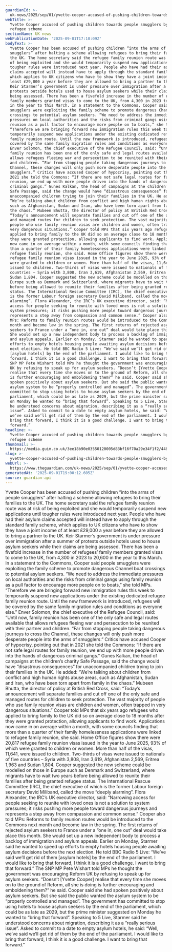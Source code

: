 ```yaml
---
guardianId: >-
  uk-news/2025/sep/01/yvette-cooper-accused-of-pushing-children-towards-people-smugglers-by-halting-refugee-scheme
webTitle: >-
  Yvette Cooper accused of pushing children towards people smugglers by halting
  refugee scheme
sectionName: UK news
webPublicationDate: '2025-09-01T17:10:09Z'
bodyText: >-
  Yvette Cooper has been accused of pushing children “into the arms of people
  smugglers” after halting a scheme allowing refugees to bring their families to
  the UK. The home secretary said the refugee family reunion route was at risk
  of being exploited and she would temporarily suspend new applications until
  tougher rules were introduced next year. People who have had their asylum
  claims accepted will instead have to apply through the standard family scheme,
  which applies to UK citizens who have to show they have a joint income of at
  least £29,000 a year before they are allowed to bring a partner to the UK.
  Keir Starmer’s government is under pressure over immigration after a summer of
  protests outside hotels used to house asylum seekers while their claims are
  being assessed. There has been a fivefold increase in the number of refugees’
  family members granted visas to come to the UK, from 4,300 in 2023 to 20,600
  in the year to this March. In a statement to the Commons, Cooper said people
  smugglers were exploiting the family scheme to promote dangerous Channel boat
  crossings to potential asylum seekers. “We need to address the immediate
  pressures on local authorities and the risks from criminal gangs using family
  reunion as a pull factor to encourage more people on to boats,” she told MPs.
  “Therefore we are bringing forward new immigration rules this week to
  temporarily suspend new applications under the existing dedicated refugee
  family reunion route. Until the new framework is introduced, refugees will be
  covered by the same family migration rules and conditions as everyone else.”
  Enver Solomon, the chief executive of the Refugee Council, said: “Until now,
  family reunion has been one of the only safe and legal routes available that
  allows refugees fleeing war and persecution to be reunited with their partner
  and children. “Far from stopping people taking dangerous journeys to cross the
  Channel, these changes will only push more desperate people into the arms of
  smugglers.” Critics have accused Cooper of hypocrisy, pointing out that in
  2021 she told the Commons: “If there are not safe legal routes for family
  reunion, we end up with more people driven into the hands of dangerous
  criminal gangs.” Gunes Kalkan, the head of campaigns at the children’s charity
  Safe Passage, said the change would have “disastrous consequences” for
  unaccompanied children trying to join their families in the UK. He added:
  “We’re talking about children from conflict and high human rights abuse areas,
  such as Afghanistan, Sudan and Iran, who have been torn apart from family in
  the chaos.” Mubeen Bhutta, the director of policy at British Red Cross, said:
  “Today’s announcement will separate families and cut off one of the only safe
  and managed routes for children to seek protection. The vast majority of
  people who use family reunion visas are children and women, often trapped in
  very dangerous situations.” Cooper told MPs that six years ago refugees who
  applied to bring family to the UK did so on average close to 18 months after
  they were granted protection, allowing applicants to find work. Applications
  now came in on average within a month, with some councils finding that more
  than a quarter of their family homelessness applications were linked to
  refugee family reunion, she said. Home Office figures show there were 20,817
  refugee family reunion visas issued in the year to June 2025, 93% of which
  were granted to children or women. More than half of the visas, 11,641, were
  issued to children. Two-thirds of visas were issued to nationals of five
  countries – Syria with 3,808, Iran 3,619, Afghanistan 2,569, Eritrea 1,963 and
  Sudan 1,804. Cooper suggested the new scheme could be modelled on those in
  Europe such as Denmark and Switzerland, where migrants have to wait two years
  before being allowed to reunite their families after being granted refugee
  status. The International Rescue Committee (IRC), the chief executive of which
  is the former Labour foreign secretary David Miliband, called the move “deeply
  alarming”. Flora Alexander, the IRC’s UK executive director, said: “Narrowing
  access for people seeking to reunite with loved ones is not a solution to
  system pressures; it risks pushing more people toward dangerous journeys and
  represents a step away from compassion and common sense.” Cooper also told
  MPs: Reforms to family reunion routes would be introduced to the Commons next
  month and become law in the spring. The first returns of rejected asylum
  seekers to France under a “one in, one out” deal would take place this month.
  She would set up a new independent body to process a backlog of immigration
  and asylum appeals. Earlier on Monday, Starmer said he wanted to speed up
  efforts to empty hotels housing people awaiting asylum decisions before the
  next election. He told BBC Radio 5 Live: “We’ve said we’ll get rid of them
  [asylum hotels] by the end of the parliament. I would like to bring that
  forward, I think it is a good challenge. I want to bring that forward.” The
  SNP MP Pete Wishart told MPs he thought the government was encouraging Reform
  UK by refusing to speak up for asylum seekers. “Doesn’t [Yvette Cooper]
  realise that every time she moves on to the ground of Reform, all she is doing
  is further encouraging and emboldening them?” he said. Cooper said she had
  spoken positively about asylum seekers. But she said the public wanted the
  asylum system to be “properly controlled and managed”. The government has
  committed to stop using hotels to house asylum seekers by the end of the
  parliament, which could be as late as 2029, but the prime minister suggested
  on Monday he wanted to “bring that forward”. Speaking to 5 Live, Starmer said
  he understood concerns about migration, describing it as a “really serious
  issue”. Asked to commit to a date to empty asylum hotels, he said: “Well,
  we’ve said we’ll get rid of them by the end of the parliament. I would like to
  bring that forward, I think it is a good challenge. I want to bring that
  forward.”
headline: >-
  Yvette Cooper accused of pushing children towards people smugglers by halting
  refugee scheme
thumbnail: >-
  https://media.guim.co.uk/3ee18b90e03550120005d83bf16f70a29e34f1f2/448_10_3158_2526/500.jpg
slug: >-
  yvette-cooper-accused-of-pushing-children-towards-people-smugglers-by-halting-refugee-scheme
webUrl: >-
  https://www.theguardian.com/uk-news/2025/sep/01/yvette-cooper-accused-of-pushing-children-towards-people-smugglers-by-halting-refugee-scheme
generatedAt: '2025-09-01T19:00:12.605Z'
source: guardian-api
---
```

Yvette Cooper has been accused of pushing children “into the arms of people smugglers” after halting a scheme allowing refugees to bring their families to the UK. The home secretary said the refugee family reunion route was at risk of being exploited and she would temporarily suspend new applications until tougher rules were introduced next year. People who have had their asylum claims accepted will instead have to apply through the standard family scheme, which applies to UK citizens who have to show they have a joint income of at least £29,000 a year before they are allowed to bring a partner to the UK. Keir Starmer’s government is under pressure over immigration after a summer of protests outside hotels used to house asylum seekers while their claims are being assessed. There has been a fivefold increase in the number of refugees’ family members granted visas to come to the UK, from 4,300 in 2023 to 20,600 in the year to this March. In a statement to the Commons, Cooper said people smugglers were exploiting the family scheme to promote dangerous Channel boat crossings to potential asylum seekers. “We need to address the immediate pressures on local authorities and the risks from criminal gangs using family reunion as a pull factor to encourage more people on to boats,” she told MPs. “Therefore we are bringing forward new immigration rules this week to temporarily suspend new applications under the existing dedicated refugee family reunion route. Until the new framework is introduced, refugees will be covered by the same family migration rules and conditions as everyone else.” Enver Solomon, the chief executive of the Refugee Council, said: “Until now, family reunion has been one of the only safe and legal routes available that allows refugees fleeing war and persecution to be reunited with their partner and children. “Far from stopping people taking dangerous journeys to cross the Channel, these changes will only push more desperate people into the arms of smugglers.” Critics have accused Cooper of hypocrisy, pointing out that in 2021 she told the Commons: “If there are not safe legal routes for family reunion, we end up with more people driven into the hands of dangerous criminal gangs.” Gunes Kalkan, the head of campaigns at the children’s charity Safe Passage, said the change would have “disastrous consequences” for unaccompanied children trying to join their families in the UK. He added: “We’re talking about children from conflict and high human rights abuse areas, such as Afghanistan, Sudan and Iran, who have been torn apart from family in the chaos.” Mubeen Bhutta, the director of policy at British Red Cross, said: “Today’s announcement will separate families and cut off one of the only safe and managed routes for children to seek protection. The vast majority of people who use family reunion visas are children and women, often trapped in very dangerous situations.” Cooper told MPs that six years ago refugees who applied to bring family to the UK did so on average close to 18 months after they were granted protection, allowing applicants to find work. Applications now came in on average within a month, with some councils finding that more than a quarter of their family homelessness applications were linked to refugee family reunion, she said. Home Office figures show there were 20,817 refugee family reunion visas issued in the year to June 2025, 93% of which were granted to children or women. More than half of the visas, 11,641, were issued to children. Two-thirds of visas were issued to nationals of five countries – Syria with 3,808, Iran 3,619, Afghanistan 2,569, Eritrea 1,963 and Sudan 1,804. Cooper suggested the new scheme could be modelled on those in Europe such as Denmark and Switzerland, where migrants have to wait two years before being allowed to reunite their families after being granted refugee status. The International Rescue Committee (IRC), the chief executive of which is the former Labour foreign secretary David Miliband, called the move “deeply alarming”. Flora Alexander, the IRC’s UK executive director, said: “Narrowing access for people seeking to reunite with loved ones is not a solution to system pressures; it risks pushing more people toward dangerous journeys and represents a step away from compassion and common sense.” Cooper also told MPs: Reforms to family reunion routes would be introduced to the Commons next month and become law in the spring. The first returns of rejected asylum seekers to France under a “one in, one out” deal would take place this month. She would set up a new independent body to process a backlog of immigration and asylum appeals. Earlier on Monday, Starmer said he wanted to speed up efforts to empty hotels housing people awaiting asylum decisions before the next election. He told BBC Radio 5 Live: “We’ve said we’ll get rid of them [asylum hotels] by the end of the parliament. I would like to bring that forward, I think it is a good challenge. I want to bring that forward.” The SNP MP Pete Wishart told MPs he thought the government was encouraging Reform UK by refusing to speak up for asylum seekers. “Doesn’t [Yvette Cooper] realise that every time she moves on to the ground of Reform, all she is doing is further encouraging and emboldening them?” he said. Cooper said she had spoken positively about asylum seekers. But she said the public wanted the asylum system to be “properly controlled and managed”. The government has committed to stop using hotels to house asylum seekers by the end of the parliament, which could be as late as 2029, but the prime minister suggested on Monday he wanted to “bring that forward”. Speaking to 5 Live, Starmer said he understood concerns about migration, describing it as a “really serious issue”. Asked to commit to a date to empty asylum hotels, he said: “Well, we’ve said we’ll get rid of them by the end of the parliament. I would like to bring that forward, I think it is a good challenge. I want to bring that forward.”
